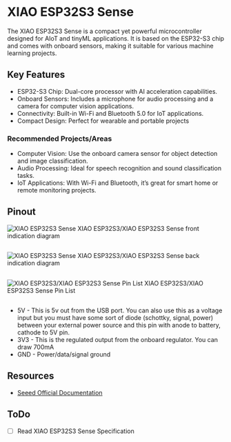 # XIAO ESP32S3 Sense

The XIAO ESP32S3 Sense is a compact yet powerful microcontroller designed for AIoT and tinyML applications. It is based on the ESP32-S3 chip and comes with onboard sensors, making it suitable for various machine learning projects.

## Key Features

* ESP32-S3 Chip: Dual-core processor with AI acceleration capabilities.
* Onboard Sensors: Includes a microphone for audio processing and a camera for computer vision applications.
* Connectivity: Built-in Wi-Fi and Bluetooth 5.0 for IoT applications.
* Compact Design: Perfect for wearable and portable projects

### Recommended Projects/Areas

* Computer Vision: Use the onboard camera sensor for object detection and image classification.
* Audio Processing: Ideal for speech recognition and sound classification tasks.
* IoT Applications: With Wi-Fi and Bluetooth, it’s great for smart home or remote monitoring projects.

## Pinout

![XIAO ESP32S3 Sense](https://files.seeedstudio.com/wiki/SeeedStudio-XIAO-ESP32S3/img/front-indication.png) XIAO ESP32S3/XIAO ESP32S3 Sense front indication diagram
##
![XIAO ESP32S3 Sense](https://files.seeedstudio.com/wiki/SeeedStudio-XIAO-ESP32S3/img/back-indication.png) XIAO ESP32S3/XIAO ESP32S3 Sense back indication diagram

##
![XIAO ESP32S3/XIAO ESP32S3 Sense Pin List](https://files.seeedstudio.com/wiki/SeeedStudio-XIAO-ESP32S3/img/2.jpg) XIAO ESP32S3/XIAO ESP32S3 Sense Pin List
##

* 5V - This is 5v out from the USB port. You can also use this as a voltage input but you must have some sort of diode (schottky, signal, power) between your external power source and this pin with anode to battery, cathode to 5V pin.
* 3V3 - This is the regulated output from the onboard regulator. You can draw 700mA
* GND - Power/data/signal ground

## Resources

* [Seeed Official Documentation](https://wiki.seeedstudio.com/xiao_esp32s3_getting_started/)



## ToDo

- [ ] Read XIAO ESP32S3 Sense Specification